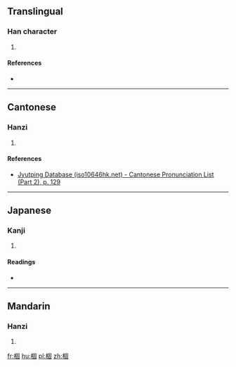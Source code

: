 ==Translingual==

===Han character===
{{Han char|rn=75|rad=木|as=08|sn=12|four=46900|canj=DWJR|ids=⿰木固}}

# {{defn|Han|sort=木08}}

====References====
* {{Han ref|kx=0533.070|dkj=14946|dj=0921.070|hdz=21232.060|uh=68DD|ud=26845|bh=D9CF|bd=55759}}

----

==Cantonese==

===Hanzi===
{{yue-hanzi|jyut=[[gu3]]|y=gu3}}

# {{defn|lang=yue|sort=木08}}

====References====
*[http://www.iso10646hk.net/jp/document/download.jsp Jyutping Database (iso10646hk.net) - Cantonese Pronunciation List (Part 2), p. 129]

----

==Japanese==

===Kanji===
{{ja-kanji|grade=|rs=木08}}

# {{defn|lang=ja|sort=木08}}

====Readings====
* {{ja-readings|on=[[こ]] (ko), [[く]] (ku)|kun=[[ねずみおとし]] (nezumiotoshi)}}

----

==Mandarin==

===Hanzi===
{{cmn-hanzi|pin=[[gù]] ([[gu4]])|wg=ku<sup>4</sup>}}

# {{defn|lang=cmn|sort=木08}}

[[fr:棝]]
[[hu:棝]]
[[pl:棝]]
[[zh:棝]]